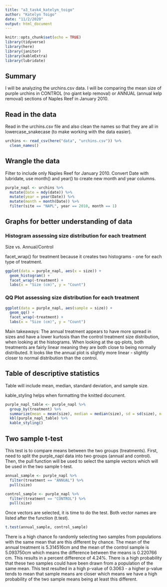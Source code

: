 ```yaml
---
title: "a3_task4_katelyn_toigo"
author: "Katelyn Toigo"
date: "11/2/2020"
output: html_document
---
```


```r
knitr::opts_chunk$set(echo = TRUE)
library(tidyverse)
library(here)
library(janitor)
library(kableExtra)
library(lubridate)
```

## Summary

I will be analyzing the urchins.csv data.  I will be comparing the mean size of purple urchins in CONTROL (no giant kelp removal) or ANNUAL (annual kelp removal) sections of Naples Reef in January 2010.

## Read in the data

Read in the urchins.csv file and also clean the names so that they are all in lowercase_snakecase (to make working with the data easier).
```r
urchins <- read_csv(here("data", "urchins.csv")) %>% 
  clean_names()
```


## Wrangle the data

Filter to include only Naples Reef for January 2010.  Convert Date with lubridate, use month() and year() to create new month and year columns.

```r
purple_napl <- urchins %>% 
  mutate(Date = mdy(date)) %>% 
  mutate(year = year(Date)) %>% 
  mutate(month = month(Date)) %>% 
  filter(site == "NAPL", year == 2010, month == 1)
```


## Graphs for better understanding of data

### Histogram assessing size distribution for each treatment

Size vs. Annual/Control

facet_wrap() for treatment because it creates two histograms - one for each type of treatment.
```r
ggplot(data = purple_napl, aes(x = size)) +
  geom_histogram() +
  facet_wrap(~treatment) +
  labs(x = "Size (cm)", y = "Count")
```

### QQ Plot assessing size distribution for each treatment

```r
ggplot(data = purple_napl, aes(sample = size)) +
  geom_qq() +
  facet_wrap(~treatment) +
  labs(x = "Size (cm)", y = "Count")
```

Main takeaways:  The annual treatment appears to have more spread in sizes and have a lower kurtosis than the control treatment size distribution, when looking at the histograms. When looking at the qq-plots, both treatments are fairly linear meaning they are both close to being normally distributed. It looks like the annual plot is slightly more linear - slightly closer to normal distribution than the control.



## Table of descriptive statistics

Table will include mean, median, standard deviation, and sample size.

kable_styling helps when formatting the knitted document.
```r
purple_napl_table <- purple_napl %>% 
  group_by(treatment) %>% 
  summarize(mean = mean(size), median = median(size), sd = sd(size), n = n())
  kbl(purple_napl_table) %>% 
  kable_styling()
```


## Two sample t-test

This test is to compare means between the two groups (treatments).
First, need to split the purple_napl data into two groups (annual and control).  Then, the pull function will be used to select the sample vectors which will be used in the two sample t-test.
 
```r
annual_sample <- purple_napl %>% 
  filter(treatment == "ANNUAL") %>% 
  pull(size)

control_sample <- purple_napl %>% 
  filter(treatment == "CONTROL") %>% 
  pull(size)
```
 
 
Once vectors are selected, it is time to do the test.  Both vector names are listed after the function (t.test).
 
```r
t.test(annual_sample, control_sample)
```
 
There is a high chance fo randomly selecting two samples from populations with the same mean that are this different by chance. The mean of the annual treatment is 5.314516cm and the mean of the control sample is 5.093750cm which means the difference between the means is 0.220766 cm.  This results in a percent difference of 4.24%.  There is a high probability that these two samples could have been drawn from a population of the same mean.
This test resulted in a high p-value of 0.3063 - a higher p-value tends to mean that sample means are closer which means we have a high probability of the two sample means being at least this different.
 
 
 
